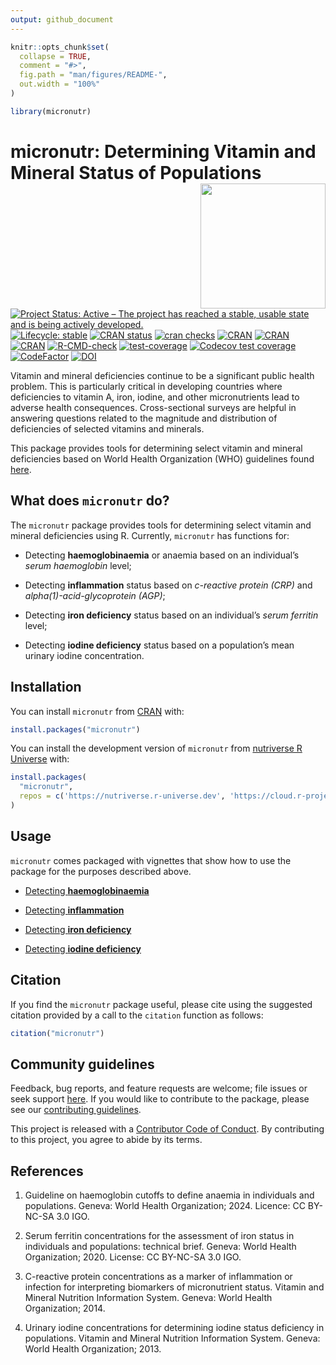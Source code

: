 ```yaml
---
output: github_document
---
```


<!-- README.md is generated from README.Rmd. Please edit that file -->

```r
knitr::opts_chunk$set(
  collapse = TRUE,
  comment = "#>",
  fig.path = "man/figures/README-",
  out.width = "100%"
)

library(micronutr)
```

# micronutr: Determining Vitamin and Mineral Status of Populations <img src="man/figures/logo.png" width="200px" align="right" />

<!-- badges: start -->
[![Project Status: Active – The project has reached a stable, usable state and is being actively developed.](https://www.repostatus.org/badges/latest/active.svg)](https://www.repostatus.org/#active)
[![Lifecycle: stable](https://img.shields.io/badge/lifecycle-stable-brightgreen.svg)](https://lifecycle.r-lib.org/articles/stages.html#stable)
[![CRAN status](https://www.r-pkg.org/badges/version/micronutr)](https://CRAN.R-project.org/package=micronutr)
[![cran checks](https://badges.cranchecks.info/worst/micronutr.svg)](https://cran.r-project.org/web/checks/check_results_micronutr.html)
[![CRAN](https://img.shields.io/cran/l/micronutr.svg)](https://CRAN.R-project.org/package=micronutr)
[![CRAN](http://cranlogs.r-pkg.org/badges/micronutr)](https://cran.r-project.org/package=micronutr)
[![CRAN](http://cranlogs.r-pkg.org/badges/grand-total/micronutr)](https://cran.r-project.org/package=micronutr)
[![R-CMD-check](https://github.com/nutriverse/micronutr/actions/workflows/R-CMD-check.yaml/badge.svg)](https://github.com/nutriverse/micronutr/actions/workflows/R-CMD-check.yaml)
[![test-coverage](https://github.com/nutriverse/micronutr/actions/workflows/test-coverage.yaml/badge.svg)](https://github.com/nutriverse/micronutr/actions/workflows/test-coverage.yaml)
[![Codecov test coverage](https://codecov.io/gh/nutriverse/micronutr/branch/main/graph/badge.svg)](https://app.codecov.io/gh/nutriverse/micronutr?branch=main)
[![CodeFactor](https://www.codefactor.io/repository/github/nutriverse/micronutr/badge)](https://www.codefactor.io/repository/github/nutriverse/micronutr)
[![DOI](https://zenodo.org/badge/584725138.svg)](https://zenodo.org/badge/latestdoi/584725138)
<!-- badges: end -->

Vitamin and mineral deficiencies continue to be a significant public health problem. This is particularly critical in developing countries where deficiencies to vitamin A, iron, iodine, and other micronutrients lead to adverse health consequences. Cross-sectional surveys are helpful in answering questions related to the magnitude and distribution of deficiencies of selected vitamins and minerals.

This package provides tools for determining select vitamin and mineral deficiencies based on World Health Organization (WHO) guidelines found [here](https://www.who.int/teams/nutrition-and-food-safety/databases/vitamin-and-mineral-nutrition-information-system).

## What does `micronutr` do?

The `micronutr` package provides tools for determining select vitamin and mineral deficiencies using R. Currently, `micronutr` has functions for:

* Detecting **haemoglobinaemia** or anaemia based on an individual's *serum haemoglobin* level;

* Detecting **inflammation** status based on *c-reactive protein (CRP)* and *alpha(1)-acid-glycoprotein (AGP)*;

* Detecting **iron deficiency** status based on an individual's *serum ferritin* level;

* Detecting **iodine deficiency** status based on a population's mean urinary iodine concentration.

## Installation

You can install `micronutr` from [CRAN](https://cran.r-project.org) with:

```r
install.packages("micronutr")
```

You can install the development version of `micronutr` from [nutriverse R Universe](https://nutriverse.r-universe.dev) with:

```r
install.packages(
  "micronutr", 
  repos = c('https://nutriverse.r-universe.dev', 'https://cloud.r-project.org')
)
```

## Usage

`micronutr` comes packaged with vignettes that show how to use the package for the purposes described above.

* [Detecting **haemoglobinaemia**](https://nutriverse.io/micronutr/articles/haemoglobinaemia.html)

* [Detecting **inflammation**](https://nutriverse.io/micronutr/articles/inflammation.html)

* [Detecting **iron deficiency**](https://nutriverse.io/micronutr/articles/iron-deficiency.html)

* [Detecting **iodine deficiency**](https://nutriverse.io/micronutr/articles/iodine-deficiency.html)

## Citation

If you find the `micronutr` package useful, please cite using the suggested citation provided by a call to the `citation` function as follows:

```r
citation("micronutr")
```

## Community guidelines

Feedback, bug reports, and feature requests are welcome; file issues or seek support [here](https://github.com/nutriverse/micronutr/issues). If you would like to contribute to the package, please see our [contributing guidelines](https://nutriverse.io/micronutr/CONTRIBUTING.html).

This project is released with a [Contributor Code of Conduct](https://nutriverse.io/micronutr/CODE_OF_CONDUCT.html). By contributing to this project, you agree to abide by its terms.

## References

1. Guideline on haemoglobin cutoffs to define anaemia in individuals and populations. Geneva: World
Health Organization; 2024. Licence: CC BY-NC-SA 3.0 IGO.

2. Serum ferritin concentrations for the assessment of iron status in individuals and populations: technical brief. Geneva: World Health Organization; 2020. License: CC BY-NC-SA 3.0 IGO.

3. C-reactive protein concentrations as a marker of inflammation or infection for interpreting biomarkers of micronutrient status. Vitamin and Mineral Nutrition Information System. Geneva: World Health Organization; 2014.

4. Urinary iodine concentrations for determining iodine status deficiency in populations. Vitamin and Mineral
Nutrition Information System. Geneva: World Health Organization; 2013.
